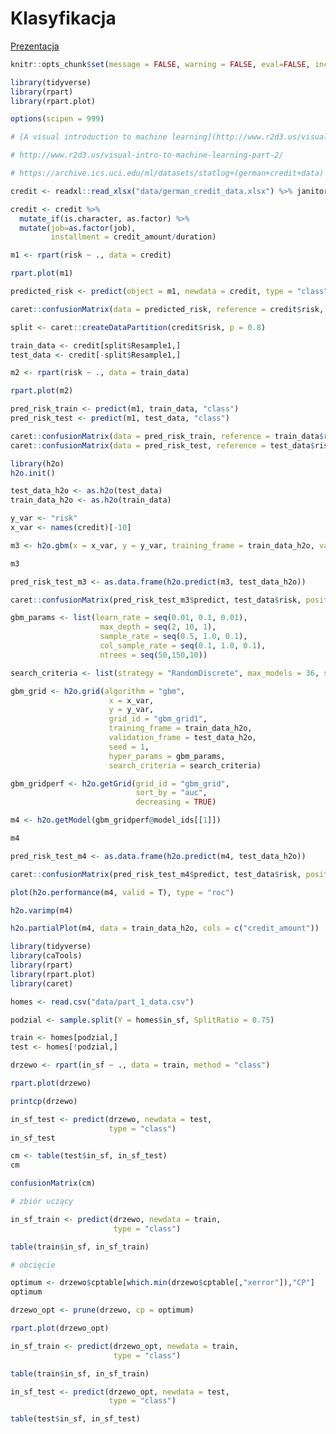 # Klasyfikacja

[Prezentacja](presentations/06_klasyfikacja.html)

```r
knitr::opts_chunk$set(message = FALSE, warning = FALSE, eval=FALSE, include=FALSE)
```


```r
library(tidyverse)
library(rpart)
library(rpart.plot)

options(scipen = 999)

# [A visual introduction to machine learning](http://www.r2d3.us/visual-intro-to-machine-learning-part-1/)

# http://www.r2d3.us/visual-intro-to-machine-learning-part-2/

# https://archive.ics.uci.edu/ml/datasets/statlog+(german+credit+data)

credit <- readxl::read_xlsx("data/german_credit_data.xlsx") %>% janitor::clean_names()

credit <- credit %>% 
  mutate_if(is.character, as.factor) %>% 
  mutate(job=as.factor(job),
         installment = credit_amount/duration)

m1 <- rpart(risk ~ ., data = credit)

rpart.plot(m1)
```

```r
predicted_risk <- predict(object = m1, newdata = credit, type = "class")

caret::confusionMatrix(data = predicted_risk, reference = credit$risk, positive = "good")
```


```r
split <- caret::createDataPartition(credit$risk, p = 0.8)

train_data <- credit[split$Resample1,]
test_data <- credit[-split$Resample1,]

m2 <- rpart(risk ~ ., data = train_data)

rpart.plot(m2)
```

```r
pred_risk_train <- predict(m1, train_data, "class")
pred_risk_test <- predict(m1, test_data, "class")

caret::confusionMatrix(data = pred_risk_train, reference = train_data$risk, positive = "good", mode = "everything")
caret::confusionMatrix(data = pred_risk_test, reference = test_data$risk, positive = "good", mode = "everything")
```

```r
library(h2o)
h2o.init()

test_data_h2o <- as.h2o(test_data)
train_data_h2o <- as.h2o(train_data)

y_var <- "risk"
x_var <- names(credit)[-10]

m3 <- h2o.gbm(x = x_var, y = y_var, training_frame = train_data_h2o, validation_frame = test_data_h2o, seed = 1)

m3
```

```r
pred_risk_test_m3 <- as.data.frame(h2o.predict(m3, test_data_h2o))

caret::confusionMatrix(pred_risk_test_m3$predict, test_data$risk, positive = "good", mode = "everything")
```

```r
gbm_params <- list(learn_rate = seq(0.01, 0.1, 0.01),
                    max_depth = seq(2, 10, 1),
                    sample_rate = seq(0.5, 1.0, 0.1),
                    col_sample_rate = seq(0.1, 1.0, 0.1),
                    ntrees = seq(50,150,10))

search_criteria <- list(strategy = "RandomDiscrete", max_models = 36, seed = 1)

gbm_grid <- h2o.grid(algorithm = "gbm", 
                      x = x_var, 
                      y = y_var,
                      grid_id = "gbm_grid1",
                      training_frame = train_data_h2o,
                      validation_frame = test_data_h2o,
                      seed = 1,
                      hyper_params = gbm_params,
                      search_criteria = search_criteria)

gbm_gridperf <- h2o.getGrid(grid_id = "gbm_grid",
                            sort_by = "auc",
                            decreasing = TRUE)

m4 <- h2o.getModel(gbm_gridperf@model_ids[[1]])

m4
```

```r
pred_risk_test_m4 <- as.data.frame(h2o.predict(m4, test_data_h2o))

caret::confusionMatrix(pred_risk_test_m4$predict, test_data$risk, positive = "good", mode = "everything")
```

```r
plot(h2o.performance(m4, valid = T), type = "roc")
```

```r
h2o.varimp(m4)
```

```r
h2o.partialPlot(m4, data = train_data_h2o, cols = c("credit_amount"))
```

```r
library(tidyverse)
library(caTools)
library(rpart)
library(rpart.plot)
library(caret)

homes <- read.csv("data/part_1_data.csv")

podzial <- sample.split(Y = homes$in_sf, SplitRatio = 0.75)

train <- homes[podzial,]
test <- homes[!podzial,]

drzewo <- rpart(in_sf ~ ., data = train, method = "class")

rpart.plot(drzewo)

printcp(drzewo)

in_sf_test <- predict(drzewo, newdata = test, 
                      type = "class")
in_sf_test

cm <- table(test$in_sf, in_sf_test)
cm

confusionMatrix(cm)

# zbiór uczący

in_sf_train <- predict(drzewo, newdata = train, 
                       type = "class")

table(train$in_sf, in_sf_train)

# obcięcie

optimum <- drzewo$cptable[which.min(drzewo$cptable[,"xerror"]),"CP"]
optimum

drzewo_opt <- prune(drzewo, cp = optimum)

rpart.plot(drzewo_opt)

in_sf_train <- predict(drzewo_opt, newdata = train, 
                       type = "class")

table(train$in_sf, in_sf_train)

in_sf_test <- predict(drzewo_opt, newdata = test, 
                      type = "class")

table(test$in_sf, in_sf_test)

```

